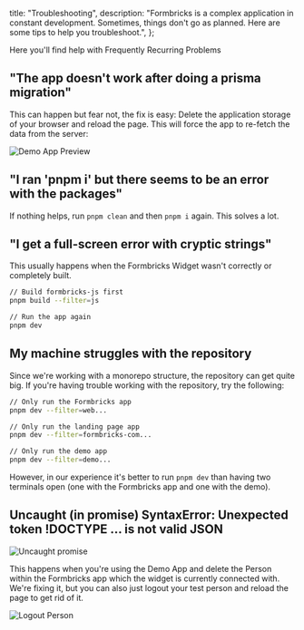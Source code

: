 

  title: "Troubleshooting",
  description:
    "Formbricks is a complex application in constant development. Sometimes, things don't go as planned. Here are some tips to help you troubleshoot.",
};

Here you'll find help with Frequently Recurring Problems

## "The app doesn't work after doing a prisma migration"

This can happen but fear not, the fix is easy: Delete the application storage of your browser and reload the page. This will force the app to re-fetch the data from the server:

<Image src={ClearAppData} alt="Demo App Preview" quality="100" className="rounded-lg" />

## "I ran 'pnpm i' but there seems to be an error with the packages"

If nothing helps, run `pnpm clean` and then `pnpm i` again. This solves a lot.

## "I get a full-screen error with cryptic strings"

This usually happens when the Formbricks Widget wasn't correctly or completely built.

```bash
// Build formbricks-js first
pnpm build --filter=js

// Run the app again
pnpm dev
```

## My machine struggles with the repository

Since we're working with a monorepo structure, the repository can get quite big. If you're having trouble working with the repository, try the following:

```bash
// Only run the Formbricks app
pnpm dev --filter=web...

// Only run the landing page app
pnpm dev --filter=formbricks-com...

// Only run the demo app
pnpm dev --filter=demo...
```

However, in our experience it's better to run `pnpm dev` than having two terminals open (one with the Formbricks app and one with the demo).

## Uncaught (in promise) SyntaxError: Unexpected token !DOCTYPE ... is not valid JSON

<Image src={UncaughtPromise} alt="Uncaught promise" quality="100" className="rounded-lg" />

This happens when you're using the Demo App and delete the Person within the Formbricks app which the widget is currently connected with. We're fixing it, but you can also just logout your test person and reload the page to get rid of it.

<Image src={Logout} alt="Logout Person" quality="100" className="rounded-lg" />

